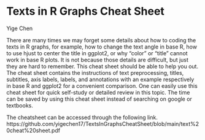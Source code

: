 # Texts in R Graphs Cheat Sheet

Yige Chen

 There are many times we may forget some details about how to coding the texts in R graphs, for example, how to change the text angle in base R, how to use hjust to center the title in ggplot2, or why "color" or "title" cannot work in base R plots. It is not because those details are difficult, but just they are hard to remember. This cheat sheet should be able to help you out. 
  The cheat sheet contains the instructions of text preprocessing, titles, subtitles, axis labels, labels, and annotations with an example respectively in base R and ggplot2 for a convenient comparison. One can easily use this cheat sheet for quick self-study or detailed review in this topic. The time can be saved by using this cheat sheet instead of searching on google or textbooks.


The cheatsheet can be accessed through the following link.
https://github.com/yigechen17/TextsInGraphsCheatSheet/blob/main/text%20cheat%20sheet.pdf